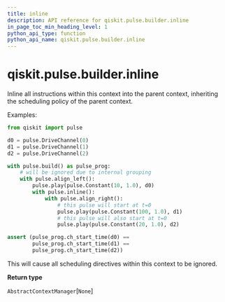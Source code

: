 ```yaml
---
title: inline
description: API reference for qiskit.pulse.builder.inline
in_page_toc_min_heading_level: 1
python_api_type: function
python_api_name: qiskit.pulse.builder.inline
---
```


<span id="qiskit-pulse-builder-inline" />

# qiskit.pulse.builder.inline

<Function id="qiskit.pulse.builder.inline" github="https://github.com/qiskit/qiskit/tree/stable/0.16/qiskit/pulse/builder.py" signature="inline()">
  Inline all instructions within this context into the parent context, inheriting the scheduling policy of the parent context.

  Examples:

  ```python
  from qiskit import pulse

  d0 = pulse.DriveChannel(0)
  d1 = pulse.DriveChannel(1)
  d2 = pulse.DriveChannel(2)

  with pulse.build() as pulse_prog:
      # will be ignored due to internal grouping
      with pulse.align_left():
          pulse.play(pulse.Constant(10, 1.0), d0)
          with pulse.inline():
              with pulse.align_right():
                  # this pulse will start at t=0
                  pulse.play(pulse.Constant(100, 1.0), d1)
                  # this pulse will also start at t=0
                  pulse.play(pulse.Constant(20, 1.0), d2)

  assert (pulse_prog.ch_start_time(d0) ==
          pulse_prog.ch_start_time(d1) ==
          pulse_prog.ch_start_time(d2))
  ```

  <Admonition title="Warning" type="caution">
    This will cause all scheduling directives within this context to be ignored.
  </Admonition>

  **Return type**

  `AbstractContextManager`\[`None`]
</Function>

